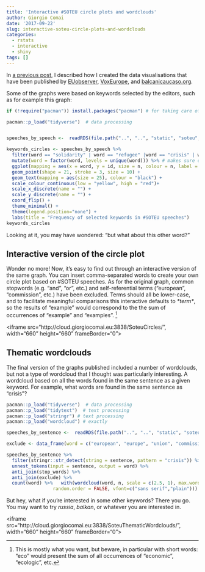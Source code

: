 ```yaml
---
title: 'Interactive #SOTEU circle plots and wordclouds'
author: Giorgio Comai
date: '2017-09-22'
slug: interactive-soteu-circle-plots-and-wordclouds
categories:
  - rstats
  - interactive
  - shiny
tags: []
---
```


In [a previous post](../../13/exploring-soteu-speeches), I described how I created the data visualisations that have been published by [EUobserver](https://euobserver.com/institutional/138997), [VoxEurope](http://www.voxeurop.eu/en/2017/state-european-union-speech-5121369), and [balcanicaucaso.org](https://www.balcanicaucaso.org/eng/Areas/Europe/Counting-the-words-that-count-182535).

Some of the graphs were based on keywords selected by the editors, such as for example this graph:

```r
if (!require("pacman")) install.packages("pacman") # for taking care of package installation/loading

pacman::p_load("tidyverse")  # data processing


speeches_by_speech <-  readRDS(file.path("..", "..", "static", "soteu", "speeches_by_speech.rds"))

keywords_circles <- speeches_by_speech %>% 
  filter(word == "solidarity" | word == "refugee" |word == "crisis" | word == "greece"| word == "climate" | word == "citizens"| word == "euro" | word == "jobs" ) %>% 
  mutate(word = factor(word, levels = unique(word))) %>% # makes sure order is kept for graph 
  ggplot(mapping = aes(x = word, y = id, size = n, colour = n, label = n)) +
  geom_point(shape = 21, stroke = 3, size = 10) +
  geom_text(mapping = aes(size = 25), colour = "black") +
  scale_colour_continuous(low = "yellow", high = "red")+
  scale_x_discrete(name = "") +
  scale_y_discrete(name = "") +
  coord_flip() +
  theme_minimal() +
  theme(legend.position="none") +
  labs(title = "Frequency of selected keywords in #SOTEU speeches")
keywords_circles
```

Looking at it, you may have wondered: "but what about this other word?"

## Interactive version of the circle plot

Wonder no more! Now, it's easy to find out through an interactive version of the same graph. You can insert comma-separated words to create your own circle plot based on #SOTEU speeches. As for the original graph, common stopwords (e.g. "and", "or", etc.) and self-referential terms ("european", "commission", etc.) have been excluded. Terms should all be lower-case, and to facilitate meaningful comparisons this interactive defaults to *&ast;term&ast;*, so the results of "example" would correspond to the the sum of occurrences of "example" and "examples". ^[This is mostly what you want, but beware, in particular with short words: "eco" would present the sum of all occurrences of "economic", "ecologic", etc.]

<iframe src="http://cloud.giorgiocomai.eu:3838/SoteuCircles/", width="660" height="660" frameBorder="0"></iframe>

## Thematic wordclouds

The final version of the graphs published included a number of wordclouds, but not a type of wordcloud that I thought was particularly interesting. A wordcloud based on all the words found in the same sentence as a given keyword. For example, what words are found in the same sentence as "crisis"?

```r
pacman::p_load("tidyverse")  # data processing
pacman::p_load("tidytext")  # text processing
pacman::p_load("stringr") # text processing
pacman::p_load("wordcloud") # exactly

speeches_by_sentence <-  readRDS(file.path("..", "..", "static", "soteu", "speeches_by_sentence.rds"))

exclude <- data_frame(word = c("european", "europe", "union", "commission", "eu", "means", "europe's"))

speeches_by_sentence %>% 
  filter(stringr::str_detect(string = sentence, pattern = "crisis")) %>% 
  unnest_tokens(input = sentence, output = word) %>% 
  anti_join(stop_words) %>% 
  anti_join(exclude) %>% 
  count(word) %>%   with(wordcloud(word, n, scale = c(2.5, 1), max.words = 50, 
                 random.order = FALSE, vfont=c("sans serif","plain")))
```

But hey, what if you're interested in some other keywords? There you go. You may want to try *russia*, *balkan*, or whatever you are interested in.

<iframe src="http://cloud.giorgiocomai.eu:3838/SoteuThematicWordclouds/", width="660" height="660" frameBorder="0"></iframe>
